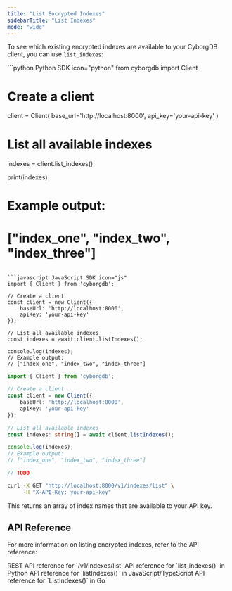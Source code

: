 ```yaml
---
title: "List Encrypted Indexes"
sidebarTitle: "List Indexes"
mode: "wide"
---
```


To see which existing encrypted indexes are available to your CyborgDB client, you can use `list_indexes`:

<CodeGroup>
```python Python SDK icon="python"
from cyborgdb import Client

# Create a client
client = Client(
    base_url='http://localhost:8000', 
    api_key='your-api-key'
)

# List all available indexes
indexes = client.list_indexes()

print(indexes)
# Example output:
# ["index_one", "index_two", "index_three"]
```

```javascript JavaScript SDK icon="js"
import { Client } from 'cyborgdb';

// Create a client
const client = new Client({ 
    baseUrl: 'http://localhost:8000', 
    apiKey: 'your-api-key' 
});

// List all available indexes
const indexes = await client.listIndexes();

console.log(indexes);
// Example output:
// ["index_one", "index_two", "index_three"]
```

```typescript TypeScript SDK icon="code"
import { Client } from 'cyborgdb';

// Create a client
const client = new Client({ 
    baseUrl: 'http://localhost:8000', 
    apiKey: 'your-api-key' 
});

// List all available indexes
const indexes: string[] = await client.listIndexes();

console.log(indexes);
// Example output:
// ["index_one", "index_two", "index_three"]
```

```go Go SDK icon="golang"
// TODO
```

```bash cURL icon="rectangle-terminal"
curl -X GET "http://localhost:8000/v1/indexes/list" \
     -H "X-API-Key: your-api-key"
```
</CodeGroup>

This returns an array of index names that are available to your API key.

## API Reference

For more information on listing encrypted indexes, refer to the API reference:

<CardGroup cols={2}>
    <Card title="REST API Reference" href="../../rest-api/client/list-indexes" icon="rectangle-terminal">
        REST API reference for `/v1/indexes/list`
    </Card>
    <Card title="Python SDK Reference" href="../../python-sdk/client/list-indexes" icon="python">
        API reference for `list_indexes()` in Python
    </Card>
    <Card title="JS/TS SDK Reference" href="../../js-ts-sdk/client/list-indexes" icon="js">
        API reference for `listIndexes()` in JavaScript/TypeScript
    </Card>
    <Card title="Go SDK Reference" href="../../go-sdk/client/list-indexes" icon="golang">
        API reference for `ListIndexes()` in Go
    </Card>
</CardGroup>